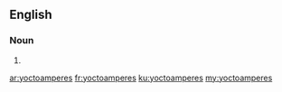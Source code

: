 ==English==

===Noun===
{{head|en|plural}}

# {{plural of|yoctoampere|lang=en|nocat=1}}

[[ar:yoctoamperes]]
[[fr:yoctoamperes]]
[[ku:yoctoamperes]]
[[my:yoctoamperes]]